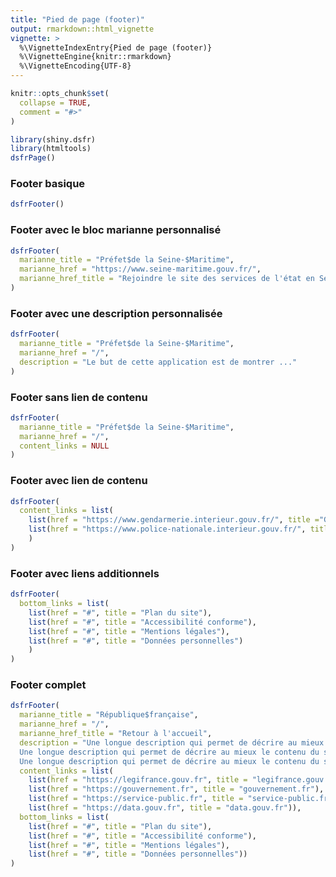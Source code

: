 ```yaml
---
title: "Pied de page (footer)"
output: rmarkdown::html_vignette
vignette: >
  %\VignetteIndexEntry{Pied de page (footer)}
  %\VignetteEngine{knitr::rmarkdown}
  %\VignetteEncoding{UTF-8}
---
```


```r
knitr::opts_chunk$set(
  collapse = TRUE,
  comment = "#>"
)
```

```r
library(shiny.dsfr)
library(htmltools)
dsfrPage()
```

### Footer basique
```r
dsfrFooter()
```

### Footer avec le bloc marianne personnalisé 
```r
dsfrFooter(
  marianne_title = "Préfet$de la Seine-$Maritime",
  marianne_href = "https://www.seine-maritime.gouv.fr/",
  marianne_href_title = "Rejoindre le site des services de l'état en Seine-Maritime"
)
```

### Footer avec une description personnalisée 
```r
dsfrFooter(
  marianne_title = "Préfet$de la Seine-$Maritime",
  marianne_href = "/",
  description = "Le but de cette application est de montrer ..."
)
```

### Footer sans lien de contenu
```r
dsfrFooter(
  marianne_title = "Préfet$de la Seine-$Maritime",
  marianne_href = "/",
  content_links = NULL
)
```

### Footer avec lien de contenu
```r
dsfrFooter(
  content_links = list(
    list(href = "https://www.gendarmerie.interieur.gouv.fr/", title ="Gendarmerie Nationale"), 
    list(href = "https://www.police-nationale.interieur.gouv.fr/", title = "Police Nationale")
    )
)
```

### Footer avec liens additionnels
```r
dsfrFooter(
  bottom_links = list(
    list(href = "#", title = "Plan du site"), 
    list(href = "#", title = "Accessibilité conforme"), 
    list(href = "#", title = "Mentions légales"),
    list(href = "#", title = "Données personnelles")
    )
)
```


### Footer complet
```r
dsfrFooter(
  marianne_title = "République$française",
  marianne_href = "/",
  marianne_href_title = "Retour à l'accueil",
  description = "Une longue description qui permet de décrire au mieux le contenu du site.
  Une longue description qui permet de décrire au mieux le contenu du site.
  Une longue description qui permet de décrire au mieux le contenu du site.",
  content_links = list(
    list(href = "https://legifrance.gouv.fr", title = "legifrance.gouv.fr"), 
    list(href = "https://gouvernement.fr", title = "gouvernement.fr"), 
    list(href = "https://service-public.fr", title = "service-public.fr"), 
    list(href = "https://data.gouv.fr", title = "data.gouv.fr")),
  bottom_links = list(
    list(href = "#", title = "Plan du site"), 
    list(href = "#", title = "Accessibilité conforme"), 
    list(href = "#", title = "Mentions légales"),
    list(href = "#", title = "Données personnelles"))
)
```


